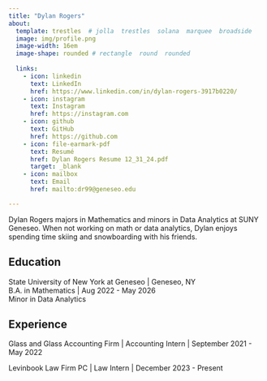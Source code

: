 ```yaml
---
title: "Dylan Rogers" 
about:
  template: trestles  # jolla  trestles  solana  marquee  broadside
  image: img/profile.png
  image-width: 16em
  image-shape: rounded # rectangle  round  rounded
  
  links:
    - icon: linkedin
      text: LinkedIn
      href: https://www.linkedin.com/in/dylan-rogers-3917b0220/
    - icon: instagram
      text: Instagram
      href: https://instagram.com
    - icon: github
      text: GitHub
      href: https://github.com
    - icon: file-earmark-pdf
      text: Resumé
      href: Dylan Rogers Resume 12_31_24.pdf
      target: _blank
    - icon: mailbox
      text: Email
      href: mailto:dr99@geneseo.edu

---
```



Dylan Rogers majors in Mathematics and minors in Data Analytics at SUNY Geneseo. When not working on math or data analytics, Dylan enjoys spending time skiing and snowboarding with his friends.

## Education

State University of New York at Geneseo | Geneseo, NY <br>
B.A. in Mathematics | Aug 2022 - May 2026 <br>
Minor in Data Analytics

## Experience

Glass and Glass Accounting Firm | Accounting Intern | September 2021 - May 2022

Levinbook Law Firm PC | Law Intern | December 2023 - Present


